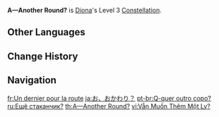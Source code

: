 {{Constellation Infobox
|image       = Constellation A—Another Round?.png
|description = Increases the Level of [[Signature Mix]] by 3.<br>Maximum upgrade level is 15.
|level       = 3
|character   = Diona
|utility1    = Talent Level Increase
|utility2    = Elemental Burst Level Increase
}}
'''A—Another Round?''' is [[Diona]]'s Level 3 [[Constellation]].

==Other Languages==
{{Other Languages
|en      = A&mdash;Another Round?
|zhs     = 还、还要续杯？
|zhs_rm  = Hái, hái yào xùbēi?
|zht     = 還、還要續杯？
|zht_rm  = Hái, hái yào xùbēi?
|zh_tl   = S&mdash;still Want a Refill?
|ja      = お、おかわり？
|ja_rm   = O, okawari?
|ja_tl   = R&mdash;Refill?
|ko      = 한, 한 잔 더?
|ko_tl   = R, Refill?
|es      = ¿O&mdash;otra copa más?
|es_tl   = A&mdash;another Cup?
|fr      = Un dernier pour la route
|fr_tl   = One More for the Road
|ru      = Ещё стаканчик?
|ru_tl   = Another Round?
|th      = A&mdash;Another Round?
|vi      = Vẫn Muốn Thêm Một Ly?
|vi_tl   = Still Want One More Drink?
|de      = Einer geht noch!
|de_tl   = Just One More!
|id      = A&mdash;Another Round?
|pt      = Q&mdash;quer outro copo?
|pt_tl   = W&mdash;want Another Cup?
|tr      = N&mdash;Ne Demek Bir Tane Daha?
|tr_tl   = W&mdash;What do you mean one more?
|it      = U&mdash;Un altro giro?
|it_tl   = A&mdash;Another Round?
}}

==Change History==
{{Change History|1.1}}

==Navigation==
{{Talent Navbox|Diona}}

[[fr:Un dernier pour la route]]
[[ja:お、おかわり？]]
[[pt-br:Q-quer outro copo?]]
[[ru:Ещё стаканчик?]]
[[th:A—Another Round?]]
[[vi:Vẫn Muốn Thêm Một Ly?]]